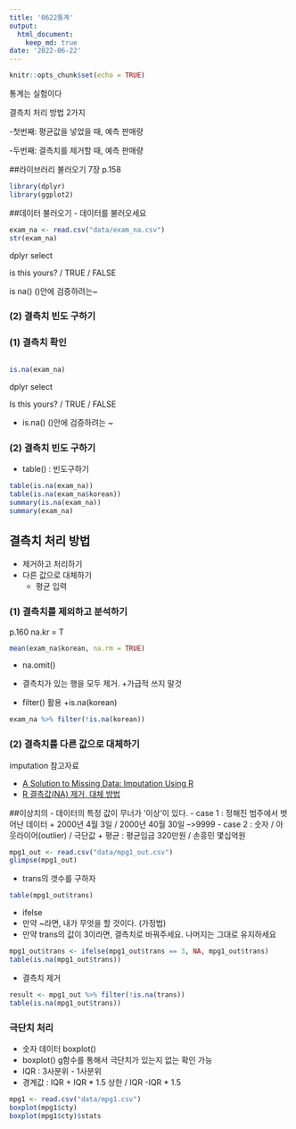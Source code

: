 ```yaml
---
title: '0622통계' 
output:
  html_document:
    keep_md: true
date: '2022-06-22'
---
```


```r
knitr::opts_chunk$set(echo = TRUE)
```

통계는 실험이다

결측치 처리 방법 2가지

-첫번째: 평균값을 넣었을 때,  예측 판매량

-두번째: 결측치를 제거할 때,  예측 판매량

##라이브러리 불러오기 7장 p.158

```r
library(dplyr)
library(ggplot2)
```

##데이터 불러오기
- 데이터를 불러오세요

```r
exam_na <- read.csv("data/exam_na.csv")
str(exam_na)
```

dplyr
select

is this yours? / TRUE / FALSE

is na() ()안에 검증하려는~

### (2) 결측치 빈도 구하기
### (1) 결측치 확인

~~~
~~~
```r
is.na(exam_na)
```
dplyr 
select 

Is this yours? / TRUE / FALSE 

- is.na() ()안에 검증하려는 ~

### (2) 결측치 빈도 구하기
- table() : 빈도구하기
```r
table(is.na(exam_na))
table(is.na(exam_na$korean))
summary(is.na(exam_na))
summary(exam_na)
```

## 결측치 처리 방법
- 제거하고 처리하기
- 다른 값으로 대체하기
  + 평균 입력
  
  
### (1) 결측치를 제외하고 분석하기
   p.160
  na.kr = T
```r
mean(exam_na$korean, na.rm = TRUE)

```

- na.omit()
- 결측치가 있는 행을 모두 제거.
   +가급적 쓰지 말것
   
- filter() 활용
  +is.na(korean)

```r
exam_na %>% filter(!is.na(korean))
```


### (2) 결측치를 다른 값으로 대체하기

imputation 참고자료

+ [A Solution to Missing Data: Imputation Using R](https://www.kdnuggets.com/2017/09/missing-data-imputation-using-r.html)
+ [R 결측값(NA) 제거, 대체 방법](https://velog.io/@lifeisbeautiful/R-%EA%B2%B0%EC%B8%A1%EA%B0%92NA-%EC%A0%9C%EA%B1%B0-%EB%8C%80%EC%B2%B4-%EB%B0%A9%EB%B2%95)

##이상치의
- 데이터의 특정 값이 무너가 '이상'이 있다.
- case 1 : 정해진 범주에서 벗어난 데이터
  + 2000년 4월 3일 / 2000년 40월 30일 -->9999
- case 2 : 숫자  / 아웃라이어(outlier) / 극단값
  + 평균 : 평균임금 320만원  /  손흥민 몇십억원
  
```r
mpg1_out <- read.csv("data/mpg1_out.csv")
glimpse(mpg1_out)
```
  
  - trans의 갯수를 구하자
```r
table(mpg1_out$trans)
```
  
- ifelse
- 만약 ~라면, 내가 무엇을 할 것이다. (가정법)
-  만약 trans의 값이 3이라면, 결측치로 바꿔주세요. 나머지는 그대로 유지하세요

```r
mpg1_out$trans <- ifelse(mpg1_out$trans == 3, NA, mpg1_out$trans)
table(is.na(mpg1_out$trans))
```

- 결측치 제거
```r
result <- mpg1_out %>% filter(!is.na(trans))
table(is.na(mpg1_out$trans))
```

### 극단치 처리
- 숫자 데이터 boxplot()
- boxplot() g함수를 통해서 극단치가 있는지 없는 확인 가능
- IQR : 3사분위 - 1사분위
- 경계값 : IQR + IQR * 1.5 상한 / IQR -IQR * 1.5

```r
mpg1 <- read.csv("data/mpg1.csv")
boxplot(mpg1$cty)
boxplot(mpg1$cty)$stats
```

